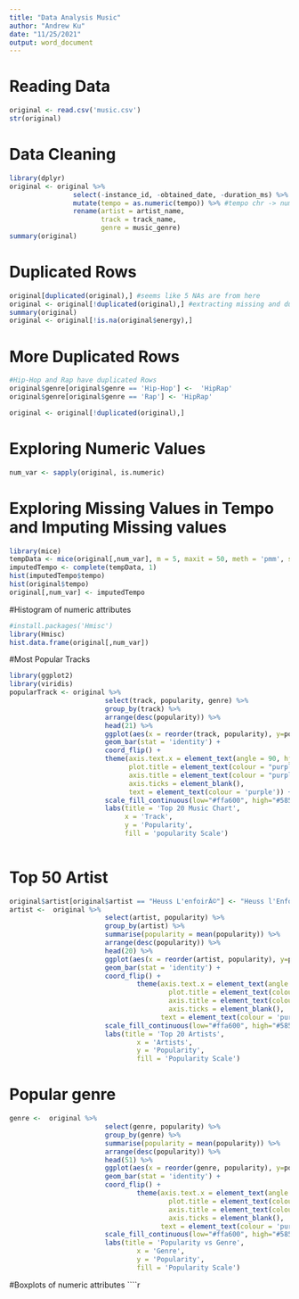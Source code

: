 ---
title: "Data Analysis Music"
author: "Andrew Ku"
date: "11/25/2021"
output: word_document
---

# Reading Data
````{r}
original <- read.csv('music.csv')
str(original)
````

# Data Cleaning
````{r}
library(dplyr)
original <- original %>%
                select(-instance_id, -obtained_date, -duration_ms) %>% #extracting id & date
                mutate(tempo = as.numeric(tempo)) %>% #tempo chr -> num
                rename(artist = artist_name,
                       track = track_name,
                       genre = music_genre)
summary(original)
````

# Duplicated Rows
````{r}
original[duplicated(original),] #seems like 5 NAs are from here
original <- original[!duplicated(original),] #extracting missing and duplicated rows
summary(original)
original <- original[!is.na(original$energy),]
````

# More Duplicated Rows 
````{r}
#Hip-Hop and Rap have duplicated Rows
original$genre[original$genre == 'Hip-Hop'] <-  'HipRap'
original$genre[original$genre == 'Rap'] <- 'HipRap'

original <- original[!duplicated(original),]
````


# Exploring Numeric Values
````{r}
num_var <- sapply(original, is.numeric)
````


# Exploring Missing Values in Tempo and Imputing Missing values 
````{r}
library(mice)
tempData <- mice(original[,num_var], m = 5, maxit = 50, meth = 'pmm', seed = 500)
imputedTempo <- complete(tempData, 1)
hist(imputedTempo$tempo)
hist(original$tempo)
original[,num_var] <- imputedTempo
````

#Histogram of numeric attributes 
````{r}
#install.packages('Hmisc')
library(Hmisc)
hist.data.frame(original[,num_var])
````
#Most Popular Tracks
````{r}
library(ggplot2)
library(viridis)
popularTrack <- original %>%
                        select(track, popularity, genre) %>%
                        group_by(track) %>%
                        arrange(desc(popularity)) %>%
                        head(21) %>%
                        ggplot(aes(x = reorder(track, popularity), y=popularity, fill = popularity)) +
                        geom_bar(stat = 'identity') +
                        coord_flip() +
                        theme(axis.text.x = element_text(angle = 90, hjust = 1),
                              plot.title = element_text(colour = "purple"),
                              axis.title = element_text(colour = "purple"),
                              axis.ticks = element_blank(),
                              text = element_text(colour = 'purple')) +
                        scale_fill_continuous(low="#ffa600", high="#58508d") +
                        labs(title = 'Top 20 Music Chart',
                             x = 'Track',
                             y = 'Popularity',
                             fill = 'popularity Scale')
        
````
# Top 50 Artist
````{r}
original$artist[original$artist == "Heuss L'enfoirÃ©"] <- "Heuss l'Enfoiré"
artist <-  original %>%
                        select(artist, popularity) %>%
                        group_by(artist) %>%
                        summarise(popularity = mean(popularity)) %>%
                        arrange(desc(popularity)) %>%
                        head(20) %>%
                        ggplot(aes(x = reorder(artist, popularity), y=popularity, fill = popularity)) +
                        geom_bar(stat = 'identity') +
                        coord_flip() +
                                theme(axis.text.x = element_text(angle = 90, hjust = 1),
                                        plot.title = element_text(colour = "purple"),
                                        axis.title = element_text(colour = "purple"),
                                        axis.ticks = element_blank(),
                                      text = element_text(colour = 'purple')) +
                        scale_fill_continuous(low="#ffa600", high="#58508d") +
                        labs(title = 'Top 20 Artists',
                                x = 'Artists',
                                y = 'Popularity',
                                fill = 'Popularity Scale')

````


# Popular genre 
````{r}
genre <-  original %>%
                        select(genre, popularity) %>%
                        group_by(genre) %>%
                        summarise(popularity = mean(popularity)) %>%
                        arrange(desc(popularity)) %>%
                        head(51) %>%
                        ggplot(aes(x = reorder(genre, popularity), y=popularity, fill = popularity)) +
                        geom_bar(stat = 'identity') +
                        coord_flip() +
                                theme(axis.text.x = element_text(angle = 90, hjust = 1),
                                        plot.title = element_text(colour = "purple"),
                                        axis.title = element_text(colour = "purple"),
                                        axis.ticks = element_blank(),
                                      text = element_text(colour = 'purple')) +
                        scale_fill_continuous(low="#ffa600", high="#58508d") +
                        labs(title = 'Popularity vs Genre',
                                x = 'Genre',
                                y = 'Popularity',
                                fill = 'Popularity Scale')

````

#Boxplots of numeric attributes 
````{r}


